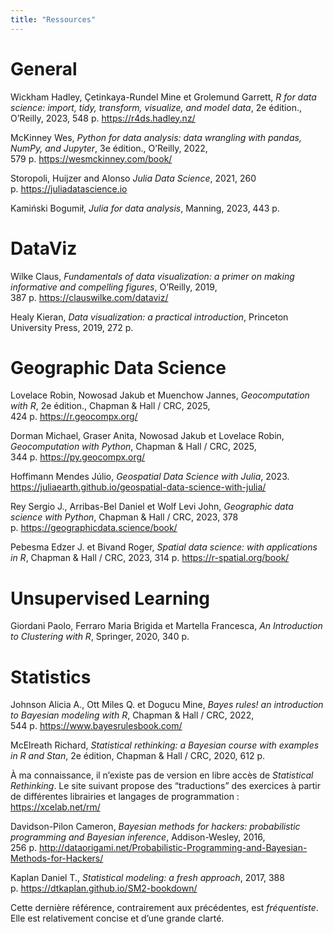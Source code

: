 ```yaml
---
title: "Ressources"
---
```


# General

Wickham Hadley, Çetinkaya-Rundel Mine et Grolemund Garrett, *R for data science: import, tidy, transform, visualize, and model data*, 2e édition., O’Reilly, 2023, 548 p. [https://r4ds.hadley.nz/](https://r4ds.hadley.nz/)

McKinney Wes, *Python for data analysis: data wrangling with pandas, NumPy, and Jupyter*, 3e édition., O’Reilly, 2022, 579 p. [https://wesmckinney.com/book/](https://wesmckinney.com/book/)

Storopoli, Huijzer and Alonso *Julia Data Science*, 2021, 260 p. [https://juliadatascience.io](https://juliadatascience.io)

Kamiński Bogumił, *Julia for data analysis*, Manning, 2023, 443 p.

# DataViz

Wilke Claus, *Fundamentals of data visualization: a primer on making informative and compelling figures*, O’Reilly, 2019, 387 p. [https://clauswilke.com/dataviz/](https://clauswilke.com/dataviz/)

Healy Kieran, *Data visualization: a practical introduction*, Princeton University Press, 2019, 272 p.

# Geographic Data Science

Lovelace Robin, Nowosad Jakub et Muenchow Jannes, *Geocomputation with R*, 2e édition., Chapman & Hall / CRC, 2025, 424 p. [https://r.geocompx.org/](https://r.geocompx.org/)

Dorman Michael, Graser Anita, Nowosad Jakub et Lovelace Robin, *Geocomputation with Python*, Chapman & Hall / CRC, 2025, 344 p. [https://py.geocompx.org/](https://py.geocompx.org/)

Hoffimann Mendes Júlio, *Geospatial Data Science with Julia*, 2023. [https://juliaearth.github.io/geospatial-data-science-with-julia/](https://juliaearth.github.io/geospatial-data-science-with-julia/)

Rey Sergio J., Arribas-Bel Daniel et Wolf Levi John, *Geographic data science with Python*, Chapman & Hall / CRC, 2023, 378 p. [https://geographicdata.science/book/](https://geographicdata.science/book/)

Pebesma Edzer J. et Bivand Roger, *Spatial data science: with applications in R*, Chapman & Hall / CRC, 2023, 314 p. [https://r-spatial.org/book/](https://r-spatial.org/book/)

# Unsupervised Learning

Giordani Paolo, Ferraro Maria Brigida et Martella Francesca, *An Introduction to Clustering with R*, Springer, 2020, 340 p.

# Statistics

Johnson Alicia A., Ott Miles Q. et Dogucu Mine, *Bayes rules! an introduction to Bayesian modeling with R*, Chapman & Hall / CRC, 2022, 544 p. [https://www.bayesrulesbook.com/](https://www.bayesrulesbook.com/)

McElreath Richard, *Statistical rethinking: a Bayesian course with examples in R and Stan*, 2e édition, Chapman & Hall / CRC, 2020, 612 p.

:::{.callout-note}
À ma connaissance, il n'existe pas de version en libre accès de *Statistical Rethinking*. Le site suivant propose des "traductions" des exercices à partir de différentes librairies et langages de programmation : 
[https://xcelab.net/rm/](https://xcelab.net/rm/)
:::
Davidson-Pilon Cameron, *Bayesian methods for hackers: probabilistic programming and Bayesian inference*, Addison-Wesley, 2016, 256 p. [http://dataorigami.net/Probabilistic-Programming-and-Bayesian-Methods-for-Hackers/](http://dataorigami.net/Probabilistic-Programming-and-Bayesian-Methods-for-Hackers/)

Kaplan Daniel T., *Statistical modeling: a fresh approach*, 2017, 388 p. [https://dtkaplan.github.io/SM2-bookdown/](https://dtkaplan.github.io/SM2-bookdown/)

:::{.callout-note}
Cette dernière référence, contrairement aux précédentes, est *fréquentiste*. Elle est relativement concise et d'une grande clarté.  
:::
